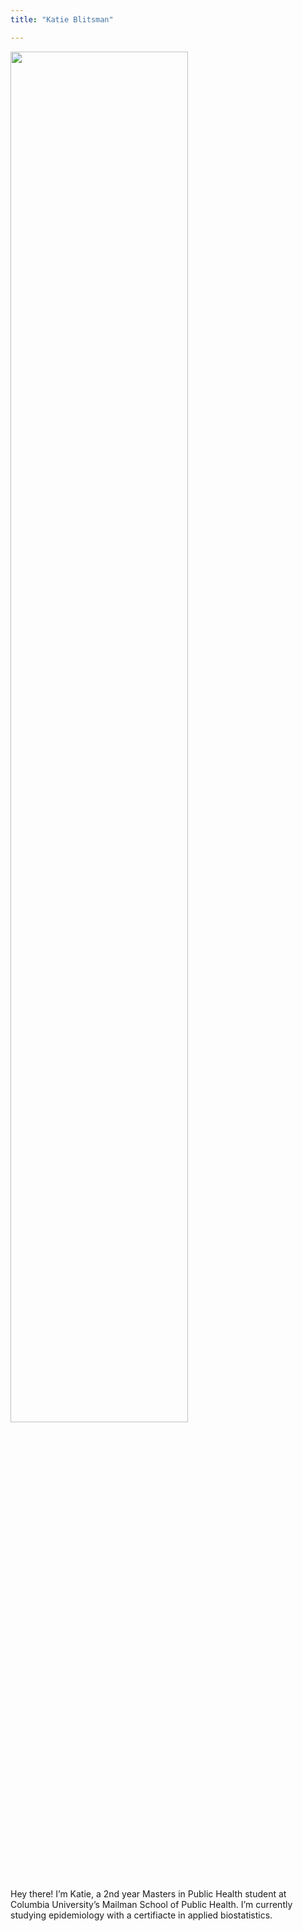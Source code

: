 ```yaml
---
title: "Katie Blitsman"

---
```


<img src = "/home/katya/Documents/Data_Science_1/kblitsman.github.io/Images/profile.jpg" style="width:75%">



Hey there! I'm Katie, a 2nd year Masters in Public Health student at Columbia University's Mailman School of Public Health. I'm currently studying epidemiology with a certifiacte in applied biostatistics. 